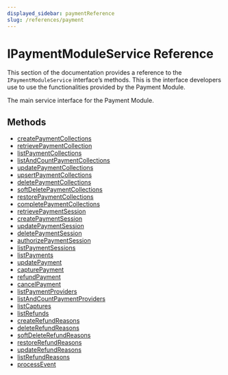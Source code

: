 ```yaml
---
displayed_sidebar: paymentReference
slug: /references/payment
---
```



# IPaymentModuleService Reference

This section of the documentation provides a reference to the `IPaymentModuleService` interface’s methods. This is the interface developers use to use the functionalities provided by the Payment Module.

The main service interface for the Payment Module.

## Methods

- [createPaymentCollections](../../IPaymentModuleService/methods/payment.IPaymentModuleService.createPaymentCollections/page.mdx)
- [retrievePaymentCollection](../../IPaymentModuleService/methods/payment.IPaymentModuleService.retrievePaymentCollection/page.mdx)
- [listPaymentCollections](../../IPaymentModuleService/methods/payment.IPaymentModuleService.listPaymentCollections/page.mdx)
- [listAndCountPaymentCollections](../../IPaymentModuleService/methods/payment.IPaymentModuleService.listAndCountPaymentCollections/page.mdx)
- [updatePaymentCollections](../../IPaymentModuleService/methods/payment.IPaymentModuleService.updatePaymentCollections/page.mdx)
- [upsertPaymentCollections](../../IPaymentModuleService/methods/payment.IPaymentModuleService.upsertPaymentCollections/page.mdx)
- [deletePaymentCollections](../../IPaymentModuleService/methods/payment.IPaymentModuleService.deletePaymentCollections/page.mdx)
- [softDeletePaymentCollections](../../IPaymentModuleService/methods/payment.IPaymentModuleService.softDeletePaymentCollections/page.mdx)
- [restorePaymentCollections](../../IPaymentModuleService/methods/payment.IPaymentModuleService.restorePaymentCollections/page.mdx)
- [completePaymentCollections](../../IPaymentModuleService/methods/payment.IPaymentModuleService.completePaymentCollections/page.mdx)
- [retrievePaymentSession](../../IPaymentModuleService/methods/payment.IPaymentModuleService.retrievePaymentSession/page.mdx)
- [createPaymentSession](../../IPaymentModuleService/methods/payment.IPaymentModuleService.createPaymentSession/page.mdx)
- [updatePaymentSession](../../IPaymentModuleService/methods/payment.IPaymentModuleService.updatePaymentSession/page.mdx)
- [deletePaymentSession](../../IPaymentModuleService/methods/payment.IPaymentModuleService.deletePaymentSession/page.mdx)
- [authorizePaymentSession](../../IPaymentModuleService/methods/payment.IPaymentModuleService.authorizePaymentSession/page.mdx)
- [listPaymentSessions](../../IPaymentModuleService/methods/payment.IPaymentModuleService.listPaymentSessions/page.mdx)
- [listPayments](../../IPaymentModuleService/methods/payment.IPaymentModuleService.listPayments/page.mdx)
- [updatePayment](../../IPaymentModuleService/methods/payment.IPaymentModuleService.updatePayment/page.mdx)
- [capturePayment](../../IPaymentModuleService/methods/payment.IPaymentModuleService.capturePayment/page.mdx)
- [refundPayment](../../IPaymentModuleService/methods/payment.IPaymentModuleService.refundPayment/page.mdx)
- [cancelPayment](../../IPaymentModuleService/methods/payment.IPaymentModuleService.cancelPayment/page.mdx)
- [listPaymentProviders](../../IPaymentModuleService/methods/payment.IPaymentModuleService.listPaymentProviders/page.mdx)
- [listAndCountPaymentProviders](../../IPaymentModuleService/methods/payment.IPaymentModuleService.listAndCountPaymentProviders/page.mdx)
- [listCaptures](../../IPaymentModuleService/methods/payment.IPaymentModuleService.listCaptures/page.mdx)
- [listRefunds](../../IPaymentModuleService/methods/payment.IPaymentModuleService.listRefunds/page.mdx)
- [createRefundReasons](../../IPaymentModuleService/methods/payment.IPaymentModuleService.createRefundReasons/page.mdx)
- [deleteRefundReasons](../../IPaymentModuleService/methods/payment.IPaymentModuleService.deleteRefundReasons/page.mdx)
- [softDeleteRefundReasons](../../IPaymentModuleService/methods/payment.IPaymentModuleService.softDeleteRefundReasons/page.mdx)
- [restoreRefundReasons](../../IPaymentModuleService/methods/payment.IPaymentModuleService.restoreRefundReasons/page.mdx)
- [updateRefundReasons](../../IPaymentModuleService/methods/payment.IPaymentModuleService.updateRefundReasons/page.mdx)
- [listRefundReasons](../../IPaymentModuleService/methods/payment.IPaymentModuleService.listRefundReasons/page.mdx)
- [processEvent](../../IPaymentModuleService/methods/payment.IPaymentModuleService.processEvent/page.mdx)
